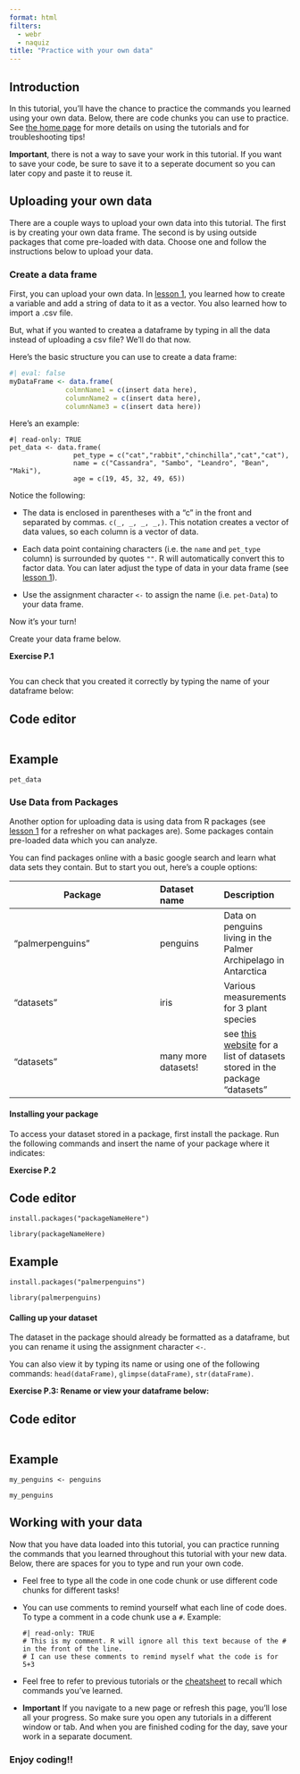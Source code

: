 ```yaml
---
format: html
filters: 
  - webr
  - naquiz
title: "Practice with your own data"
---
```


## Introduction

In this tutorial, you'll have the chance to practice the commands you learned using your own data. Below, there are code chunks you can use to practice. See [the home page](index.qmd){target="_blank"} for more details on using the tutorials and for troubleshooting tips!

**Important**, there is not a way to save your work in this tutorial. If you want to save your code, be sure to save it to a seperate document so you can later copy and paste it to reuse it.

## Uploading your own data

There are a couple ways to upload your own data into this tutorial. The first is by creating your own data frame. The second is by using outside packages that come pre-loaded with data. Choose one and follow the instructions below to upload your data.

### Create a data frame

First, you can upload your own data. In [lesson 1](Bio110_lesson_one.qmd#sec-assign-variable){target="_blank"}, you learned how to create a variable and add a string of data to it as a vector. You also learned how to import a .csv file.

But, what if you wanted to createa a dataframe by typing in all the data instead of uploading a csv file? We'll do that now.

Here's the basic structure you can use to create a data frame:

```r
#| eval: false
myDataFrame <- data.frame(
              colmnName1 = c(insert data here), 
              columnName2 = c(insert data here),
              columnName3 = c(insert data here))
```

Here's an example:

```webr-r
#| read-only: TRUE
pet_data <- data.frame(
                pet_type = c("cat","rabbit","chinchilla","cat","cat"), 
                name = c("Cassandra", "Sambo", "Leandro", "Bean", "Maki"),
                age = c(19, 45, 32, 49, 65))
```

Notice the following:

-   The data is enclosed in parentheses with a "c" in the front and separated by commas. `c(_, _, _, _,)`. This notation creates a vector of data values, so each column is a vector of data.

-   Each data point containing characters (i.e. the `name` and `pet_type` column) is surrounded by quotes `""`. R will automatically convert this to factor data. You can later adjust the type of data in your data frame (see [lesson 1](Bio110_lesson_one.qmd#sec-var-property){target="_blank"}).

-   Use the assignment character `<-` to assign the name (i.e. `pet-Data`) to your data frame.

Now it's your turn!

Create your data frame below.

**Exercise P.1**

```webr-r



```

You can check that you created it correctly by typing the name of your dataframe below: 

::: panel-tabset

## Code editor

```webr-r



```

## Example
```webr-r
pet_data

```

:::


### Use Data from Packages

Another option for uploading data is using data from R packages (see [lesson 1](Bio110_lesson_one.qmd#sec-packages) for a refresher on what packages are). Some packages contain pre-loaded data which you can analyze.

You can find packages online with a basic google search and learn what data sets they contain. But to start you out, here's a couple options:

| Package          | Dataset name        | Description                                                                                                                                                           |
|---------------------------------------|:----------------|:----------------|
| "palmerpenguins" | penguins            | Data on penguins living in the Palmer Archipelago in Antarctica                                                                                                       |
| "datasets"       | iris                | Various measurements for 3 plant species                                                                                                                              |
| "datasets"       | many more datasets! | see [this website](https://stat.ethz.ch/R-manual/R-devel/library/datasets/html/00Index.html){target="_blank"} for a list of datasets stored in the package "datasets" |

#### **Installing your package**

To access your dataset stored in a package, first install the package. Run the following commands and insert the name of your package where it indicates:

**Exercise P.2**

::: panel-tabset

## Code editor

```webr-r
install.packages("packageNameHere")
```

```webr-r
library(packageNameHere)
```

## Example

```webr-r
install.packages("palmerpenguins")
```

```webr-r
library(palmerpenguins)
```

:::

#### **Calling up your dataset**

The dataset in the package should already be formatted as a dataframe, but you can rename it using the assignment character `<-`.

You can also view it by typing its name or using one of the following commands: `head(dataFrame)`, `glimpse(dataFrame)`, `str(dataFrame)`.


**Exercise P.3: Rename or view your dataframe below:**

::: panel-tabset

## Code editor

```webr-r



```


## Example

```webr-r
my_penguins <- penguins

my_penguins
```
:::

## Working with your data

Now that you have data loaded into this tutorial, you can practice running the commands that you learned throughout this tutorial with your new data. Below, there are spaces for you to type and run your own code. 

-   Feel free to type all the code in one code chunk or use different code chunks for different tasks!

-   You can use comments to remind yourself what each line of code does. To type a comment in a code chunk use a `#`. 
    Example: 
    
    ```webr-r
    #| read-only: TRUE
    # This is my comment. R will ignore all this text because of the # in the front of the line. 
    # I can use these comments to remind myself what the code is for
    5+3
    ```

-   Feel free to refer to previous tutorials or the [cheatsheet](Bio110_cheatsheet.qmd){target="_blank"} to recall which commands you've learned. 

-   **Important** If you navigate to a new page or refresh this page, you'll lose all your progress. So make sure you open any tutorials in a different window or tab. And when you are finished coding for the day, save your work in a separate document. 

### Enjoy coding!!

```webr-r





````


```webr-r





````


```webr-r





````


```webr-r





````


```webr-r





````


```webr-r





````


```webr-r





````


```webr-r





````
